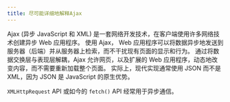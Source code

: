 ```yaml
---
title: 尽可能详细地解释Ajax
---
```


Ajax (异步 JavaScript 和 XML) 是一套网络开发技术，在客户端使用许多网络技术创建异步 Web 应用程序。 使用 Ajax， Web 应用程序可以将数据异步地发送到服务器（后端）并从服务器上检索，而不干扰现有页面的显示和行为。 通过将数据交换层与表现层解耦，Ajax 允许网页，以及扩展的 Web 应用程序，动态地改变内容，而不需要重新加载整个页面。 实际上，现代实现通常使用 JSON 而不是 XML，因为 JSON 是 JavaScript 的原生优势。

`XMLHttpRequest` API 或如今的 `fetch()` API 经常用于异步通信。
